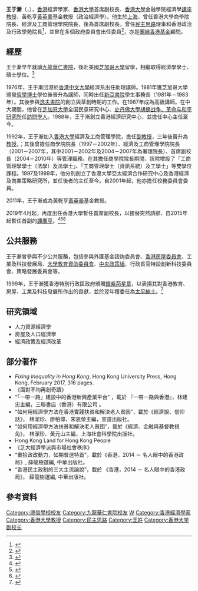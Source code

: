{{noteTA
|T=zh-cn:王于渐; zh-tw:王于漸; zh-hk:王于漸;
|1=zh-cn:王于渐; zh-tw:王于漸; zh-hk:王于漸;
}}

{{Infobox_officeholder
|name   = 王于漸
|native_name      = Yue-Chim Richard Wong
|honorific-prefix = [[教授|Professor]]
|honorific-suffix= [[銀紫荊星章|SBS]] [[太平紳士|JP]] [[教授|教授]]
| image_name     = 
| image_size     = 
| image_caption  = 
|office=[[香港大學|香港大學]]首席副校長
|term_start=2019年4月
|term_end=
|predecessor=[[譚廣亨|譚廣亨]]
|office1=[[香港大學|香港大學]]經濟及工商管理學院院長
| date_of_birth  = 1952年
| place_of_birth = {{CHN}}[[上海|上海]]
| date_of_death  = 
| place_of_death = 
| occupation     = [[香港|香港]]經濟學家
}}

'''王于漸'''{{SBSHK}}{{JP}}（{{lang-en|Yue-Chim Richard Wong}}，{{bd|1952年|||}}），[[香港|香港]]經濟學家、[[香港大學|香港大學]]首席副校長、[[香港大學|香港大學]]金融學院經濟學[[講座教授|講座教授]]、黃乾亨[[黃英豪|黃英豪]]基金教授（政治經濟學）。他生於[[上海|上海]]，曾任香港大學商學院院長、經濟及工商管理學院院長，後為首席副校長。曾任[[民主思路|民主思路]]理事和香港政治及行政學苑院長<ref>{{cite news |title=王于漸辭智庫理事任港大首席副校　民主思路：百感交雜、難以取代 |url=https://www.hk01.com/article/289598 |work=香港01 |date=2019-01-30}}</ref>，並曾在多個政府委員會出任委員<ref>{{Cite web|url=http://wangyujian.hku.hk/?page_id=728&lang=zh-hant|title=短傳|accessdate=2018-01-24|author=|date=|publisher=|archive-date=2018-01-25|archive-url=https://web.archive.org/web/20180125015517/http://wangyujian.hku.hk/?page_id=728&lang=zh-hant|dead-url=no}}</ref>，亦是[[團結香港基金|團結香港基金]]顧問。

== 經歷 ==
王于漸早年就讀[[九龍華仁書院|九龍華仁書院]]，後赴美國[[芝加哥大學|芝加哥大學]]留學，相繼取得經濟學學士、碩士學位。<ref>{{Cite web|url=http://wangyujian.hku.hk/?page_id=459&lang=en|title=CURRICULUM VITAE　Yue Chim Richard WONG SBS  JP|accessdate=2018-01-24|author=|date=|publisher=|archive-date=2018-01-25|archive-url=https://web.archive.org/web/20180125015520/http://wangyujian.hku.hk/?page_id=459&lang=en|dead-url=no}}</ref>

1976年，王于漸回港於[[香港中文大學|香港中文大學]]經濟系出任助理講師。1981年獲芝加哥大學頒發[[哲學博士|哲學博士]]學位後晉升為講師，同時出任[[新亞書院|新亞書院]]學生事務長（1981年－1983年）。其後參與[[逸夫書院|逸夫書院]]的創立與草創時期的工作。在1987年成為高級講師。在中大期間，他曾在[[芝加哥大学|芝加哥大學]]全国民意研究中心、[[史丹佛大學|史丹佛大學]][[胡佛戰爭、革命與和平研究所|胡佛战争、革命与和平研究所]]任[[訪問學者|訪問學人]]。1988年，王于漸創立香港經濟研究中心，並擔任中心主任至今。

1992年，王于漸加入[[香港大學|香港大學]]經濟及工商管理學院，擔任[[教授|副教授]]，三年後晉升為[[教授|教授]]。；其後曾擔任商學院院長（1997－2002年）、經濟及工商管理學院院長（2001－2007年，其中2001－2002年及2004－2007年為署理院長）、首席副校長（2004－2010年）等管理職務。在其擔任商學院院長期間，該院增設了「工商管理學學士（法學）及法學士」、「工商管理學士（資訊系統）及工學士」等雙學位課程。1997及1999年，他分別創立了香港大學亞太經濟合作研究中心及香港經濟及商業策略研究所，並任後者的主任至今。自2001年起，他亦擔任校務委員會委員。

2011年，王于漸成為黃乾亨[[黃英豪|黃英豪]]基金教授。

2019年4月起，再度出任香港大學暫任首席副校長，以接替突然請辭、自2015年起暫任首副的[[譚廣亨|譚廣亨]]。<ref>{{cite news |title=港大譚廣亨突辭首副 王于漸接任 |url=http://std.stheadline.com/daily/article/detail/1951402-%E6%B8%AF%E8%81%9E-%E6%B8%AF%E5%A4%A7%E8%AD%9A%E5%BB%A3%E4%BA%A8%E7%AA%81%E8%BE%AD%E9%A6%96%E5%89%AF+%E7%8E%8B%E4%BA%8E%E6%BC%B8%E6%8E%A5%E4%BB%BB |date=2019-01-25 |work=星島日報 }}{{Dead link}}</ref><ref>{{cite news |title=港大首席副校譚廣亨突辭職　 王于漸接任 |url=https://hk.news.appledaily.com/local/daily/article/20190125/20598787 |work=蘋果日報 |date=2019-01-25 |accessdate=2019-01-25 |archive-date=2019-01-26 |archive-url=https://web.archive.org/web/20190126061152/https://hk.news.appledaily.com/local/daily/article/20190125/20598787 |dead-url=no }}</ref><ref>{{cite news |title=譚廣亨請辭 王于漸獲委港大首席副校 |url=http://www.mingpaocanada.com/tor/htm/News/20190125/HK-gma1.htm?m=0 |date=2019-01-25 |work=明報 |accessdate=2019-01-25 |archive-date=2019-01-26 |archive-url=https://web.archive.org/web/20190126060913/http://www.mingpaocanada.com/tor/htm/News/20190125/HK-gma1.htm?m=0 |dead-url=no }}</ref>

== 公共服務 ==
王于漸曾參與不少公共服務，包括參與外匯基金諮詢委員會、[[香港房屋委員會|香港房屋委員會]]、工業及科技發展局、[[大學教育資助委員會|大學教育資助委員會]]、[[中央政策組|中央政策組]]、行政長官特設創新科技委員會、策略發展委員會等。

1999年，王于漸獲香港特別行政區政府頒贈[[銀紫荊星章|銀紫荊星章]]，以表揚其對香港教育、房屋、工業及科技發展所作出的貢獻，並於翌年獲委任為[[太平紳士|太平紳士]]。<ref>{{Cite web|url=http://www.info.gov.hk/gia/general/199907/01/0630214.htm|title=一九九九年授勳名單|accessdate=2018-01-24|author=|date=|publisher=|archive-date=2019-05-22|archive-url=https://web.archive.org/web/20190522072037/http://www.info.gov.hk/gia/general/199907/01/0630214.htm|dead-url=no}}</ref>

== 研究領域 ==
* 人力資源經濟學
* 房屋及人口經濟學
* 經濟政策及經濟改革

== 部分著作 ==
* ''Fixing Inequality in Hong Kong'', Hong Kong University Press, Hong Kong, February 2017, 316 pages.
* 《面對不均再創奇蹟》
* “「一帶一路」建設中的香港新興產業平台” ，載於 『一帶一路與香港』，林建忠主編，三聯書店（香港）有限公司 。
* “如何用經濟學方法在香港實踐扶貧和解決老人貧困”，載於《經濟說、信仰話》，  林潔珍、廖柏偉、宋恩榮主編，宣道出版社。
* “如何用經濟學方法扶貧和解決老人貧困”，載於《經濟、金融與基督教視角》， 林潔珍、黃元山主編，上海社會科學院出版社。
* Hong Kong Land for Hong Kong People
* 《芝大經濟學派與市場社會秩序》
* “重拾政改動力，如期普選特首”，載於《香港，2014 － 名人眼中的香港政局》,  薛龍樹選編, 中華出版社。
* “香港民主政制的三大主流論說”，載於 《香港，2014 － 名人眼中的香港政局》， 薛龍樹選編, 中華出版社。

== 參考資料 ==

[[Category:德信學校校友|Category:德信學校校友]]
[[Category:九龍華仁書院校友|Category:九龍華仁書院校友]]
[[Category:芝加哥大學校友|W]]
[[Category:香港經濟學家|Category:香港經濟學家]]
[[Category:香港大學教授|Category:香港大學教授]]
[[Category:民主思路|Category:民主思路]]
[[Category:王姓|Category:王姓]]
[[Category:香港大学副校长|Category:香港大学副校长]]